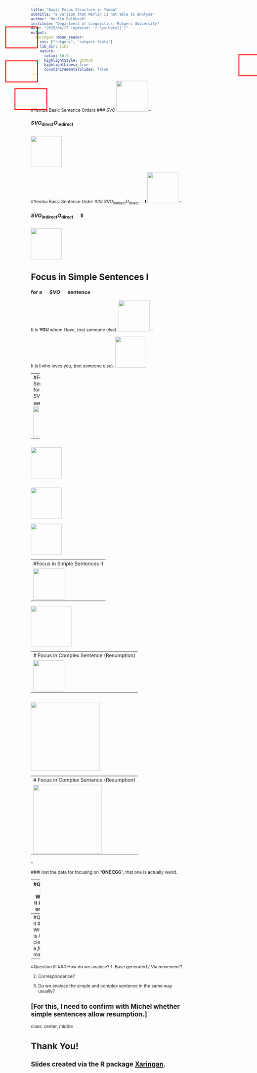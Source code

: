 ```yaml
---
title: "Basic Focus Structure in Yemba"
subtitle: "a version that Merlin is not able to analyse"
author: "Merlin Balkhash"
institute: "Department of Linguistics, Rutgers University"
date: "2025/04/27 (updated: `r Sys.Date()`)"
output:
  xaringan::moon_reader:
    css: ["rutgers", "rutgers-fonts"]
    lib_dir: libs
    nature:
      ratio: 16:9
      highlightStyle: github
      highlightLines: true
      countIncrementalSlides: false
---
```

#Yemba Basic Sentence Orders
### $SVO$
<img src="images/01.png" height="100px">
--

### $SVO_\text{direct}O_\text{indirect}$
<img src="images/02.png" height="100px">
---
#Yemba Basic Sentence Order
### $SVO_\text{indirect}O_\text{direct}\quad$ **I**
<img src="images/03.png" height="100px">
--

### $SVO_\text{indirect}O_\text{direct}\quad$ **II**
<img src="images/04.png" height="100px">
---
# Focus in Simple Sentences I
### for a $\quad SVO\quad$ sentence
It is **YOU** whom I love, (not someone else).
<img src="images/05.png" height="100px">
--


It is **I** who loves you, (not someone else).
<img src="images/06.png" height="100px">

--
<div style="
  position: absolute;
  top: 245px;
  left: 275px;
  width: 100px;
  height: 65px;
  border: 3px solid red;
  background-color: transparent;
">
</div>
<div style="
  position: absolute;
  top: 390px;
  left: 275px;
  width: 100px;
  height: 65px;
  border: 3px solid red;
  background-color: transparent;
">
</div>
---
#Focus in Simple Sentences II
### for a $\quad SVO_\text{direct}O_\text{indirect}\quad$ sentence
<img src="images/07.png" height="100px">
--

<img src="images/08.png" height="100px">
--

<img src="images/09.png" height="100px">
--

<img src="images/10.png" height="100px">

---
#Focus in Simple Sentences II
<img src="images/11.png" height="100px">
--

<img src="images/12.png" height="131px">

---
# Focus in Complex Sentence (Resumption)
<img src="images/13.png" height="100px">
--

<img src="images/14.png" height="222px">
--

</div>
<div style="
  position: absolute;
  top: 250px;
  left: 145px;
  width: 100px;
  height: 65px;
  border: 3px solid red;
  background-color: transparent;
  ">
</div>
</div>
<div style="
  position: absolute;
  top: 340px;
  left: 175px;
  width: 100px;
  height: 65px;
  border: 3px solid red;
  background-color: transparent;
  ">
</div>
---
# Focus in Complex Sentence (Resumption)
<img src="images/15.png" height="222px">
--

</div>
<div style="
  position: absolute;
  top: 140px;
  left: 145px;
  width: 100px;
  height: 65px;
  border: 3px solid red;
  background-color: transparent;
  ">
</div>
</div>
<div style="
  position: absolute;
  top: 230px;
  left: 900px;
  width: 100px;
  height: 65px;
  border: 3px solid red;
  background-color: transparent;
  ">
</div>

--

###I lost the data for focusing on "**ONE EGG**", that one is actually weird.

---
#Question I
### Whether it is focus or topic?

1. Michel: this is how we emphasise a certain part in a sentence;

2. Verb is not allowed in this structure;

3. Full sentences confirmation is needed: I love **YOU**, *NOT* someone else.

4. Whether they are allowed to be answers to certain questions

  A: 'Who gave an egg to Mary.'
  
  B: 'it is **JOHN** who gave an egg to Mary.'

---
#Question II
### Whether **á** is *it*-clefting or a *focus*-marker?
--

#Question III
### How do we analyse?
1. Base generated / Via movement?

2. Correspondence?

3. Do we analyse the simple and complex sentence in the same way usually? 

  [For this, I need to confirm with Michel whether simple sentences allow resumption.]
---
class: center, middle

# Thank You!

## Slides created via the R package [**Xaringan**](https://github.com/yihui/xaringan).
